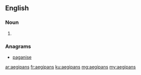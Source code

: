 ==English==

===Noun===
{{head|en|plural}}

# {{plural of|aegipan|lang=en}}

===Anagrams===
* [[paganise#English|paganise]]

[[ar:aegipans]]
[[fr:aegipans]]
[[ku:aegipans]]
[[mg:aegipans]]
[[my:aegipans]]